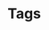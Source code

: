 
# Tags
<Tag mr={1} text="Jack White" />
<Tag mr={1} text="Adele" dismissable />
<Tag mr={1} bg="secondary" text="Freddie Mercury" dismissable />
<Tag mr={1} bg="tertiary" text="Thom Yorke" />
<Tag
mr={1}
text="Duran Duran"
avatarUrl="https://images.pexels.com/photos/109243/pexels-photo-109243.jpeg?auto=compress&cs=tinysrgb&dpr=2&h=750&w=1260"
/>